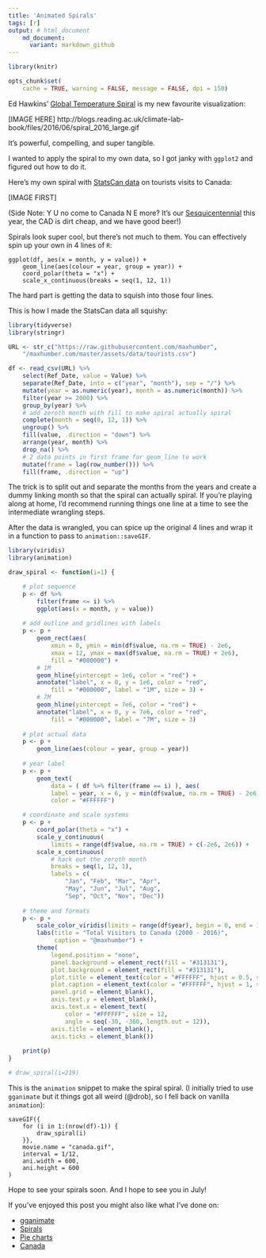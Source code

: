 ```yaml
---
title: 'Animated Spirals'
tags: [r]
output: # html_document
    md_document:
      variant: markdown_github
---
```


```r
library(knitr)

opts_chunk$set(
    cache = TRUE, warning = FALSE, message = FALSE, dpi = 150)
```

Ed Hawkins' [Global Temperature Spiral](https://www.climate-lab-book.ac.uk/spirals/) is my new favourite visualization:

[IMAGE HERE]
http://blogs.reading.ac.uk/climate-lab-book/files/2016/06/spiral_2016_large.gif

It's powerful, compelling, and super tangible.

I wanted to apply the spiral to my own data, so I got janky with `ggplot2` and figured out how to do it.

Here's my own spiral with [StatsCan data](http://www5.statcan.gc.ca/cansim/a26) on tourists visits to Canada:

[IMAGE FIRST]

(Side Note: Y U no come to Canada N E more? It's our [Sesquicentennial](http://canada.pch.gc.ca/eng/1468262573081) this year, the CAD is dirt cheap, and we have good beer!)

Spirals look super cool, but there's not much to them. You can effectively spin up your own in 4 lines of `R`:

```
ggplot(df, aes(x = month, y = value)) +
    geom_line(aes(colour = year, group = year)) +
    coord_polar(theta = "x") +
    scale_x_continuous(breaks = seq(1, 12, 1))
```

The hard part is getting the data to squish into those four lines.

This is how I made the StatsCan data all squishy:

```r
library(tidyverse)
library(stringr)

URL <- str_c("https://raw.githubusercontent.com/maxhumber",
    "/maxhumber.com/master/assets/data/tourists.csv")

df <- read_csv(URL) %>%
    select(Ref_Date, value = Value) %>%
    separate(Ref_Date, into = c("year", "month"), sep = "/") %>%
    mutate(year = as.numeric(year), month = as.numeric(month)) %>%
    filter(year >= 2000) %>% 
    group_by(year) %>%
    # add zeroth month with fill to make spiral actually spiral
    complete(month = seq(0, 12, 1)) %>%
    ungroup() %>%
    fill(value, .direction = "down") %>%
    arrange(year, month) %>%
    drop_na() %>%
    # 2 data points in first frame for geom_line to work
    mutate(frame = lag(row_number())) %>%
    fill(frame, .direction = "up")
```

The trick is to split out and separate the months from the years and create a dummy linking month so that the spiral can actually spiral. If you're playing along at home, I'd recommend running things one line at a time to see the intermediate wrangling steps. 

After the data is wrangled, you can spice up the original 4 lines and wrap it in a function to pass to `animation::saveGIF`.

```r
library(viridis)
library(animation)

draw_spiral <- function(i=1) {

    # plot sequence
    p <- df %>% 
        filter(frame <= i) %>% 
        ggplot(aes(x = month, y = value))
    
    # add outline and gridlines with labels
    p <- p +
        geom_rect(aes(
            xmin = 0, ymin = min(df$value, na.rm = TRUE) - 2e6, 
            xmax = 12, ymax = max(df$value, na.rm = TRUE) + 2e6),
            fill = "#000000") + 
        # 1M
        geom_hline(yintercept = 1e6, color = "red") + 
        annotate("label", x = 0, y = 1e6, color = "red", 
            fill = "#000000", label = "1M", size = 3) + 
        # 7M
        geom_hline(yintercept = 7e6, color = "red") + 
        annotate("label", x = 0, y = 7e6, color = "red", 
            fill = "#000000", label = "7M", size = 3)
    
    # plot actual data
    p <- p +
        geom_line(aes(colour = year, group = year))
    
    # year label
    p <- p +
        geom_text(
            data = ( df %>% filter(frame == i) ), aes(
            label = year, x = 6, y = min(df$value, na.rm = TRUE) - 2e6),
            color = "#FFFFFF")

    # coordinate and scale systems
    p <- p +
        coord_polar(theta = "x") +
        scale_y_continuous(
            limits = range(df$value, na.rm = TRUE) + c(-2e6, 2e6)) +
        scale_x_continuous(
            # hack out the zeroth month
            breaks = seq(1, 12, 1),
            labels = c(
                "Jan", "Feb", "Mar", "Apr", 
                "May", "Jun", "Jul", "Aug", 
                "Sep", "Oct", "Nov", "Dec"))
    
    # theme and formats
    p <- p +
        scale_color_viridis(limits = range(df$year), begin = 0, end = 1) + 
        labs(title = "Total Visitors to Canada (2000 - 2016)", 
             caption = "@maxhumber") + 
        theme(
            legend.position = "none",
            panel.background = element_rect(fill = "#313131"),
            plot.background = element_rect(fill = "#313131"),
            plot.title = element_text(color = "#FFFFFF", hjust = 0.5, size = 16),
            plot.caption = element_text(color = "#FFFFFF", hjust = 1, size = 10),
            panel.grid = element_blank(), 
            axis.text.y = element_blank(),
            axis.text.x = element_text(
                color = "#FFFFFF", size = 12, 
                angle = seq(-30, -360, length.out = 12)),
            axis.title = element_blank(), 
            axis.ticks = element_blank())
    
    print(p)
}

# draw_spiral(i=219)
```

This is the `animation` snippet to make the spiral spiral. (I initially tried to use `gganimate` but it things got all weird (@drob), so I fell back on vanilla `animation`):

```
saveGIF({
    for (i in 1:(nrow(df)-1)) {
        draw_spiral(i)
    }},
    movie.name = "canada.gif", 
    interval = 1/12, 
    ani.width = 600, 
    ani.height = 600
)
```

Hope to see your spirals soon. And I hope to see you in July!

If you've enjoyed this post you might also like what I've done on:

- [gganimate](http://maxhumber.com/2017/02/03/hypothetical-outcomes.html)
- [Spirals](http://maxhumber.com/2016/12/31/sleep-circle.html)
- [Pie charts](http://maxhumber.com/2017/01/21/THE-BEST.html)
- [Canada](http://maxhumber.com/2017/02/15/tile_canada.html)
